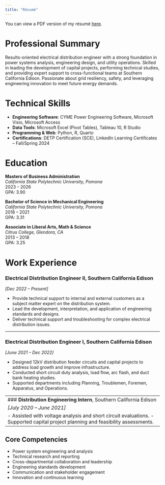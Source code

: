 ```yaml
---
title: "Résumé"
---
```



You can view a PDF version of my résumé [here](resume/Resume.pdf).

# Professional Summary

Results-oriented electrical distribution engineer with a strong foundation in power systems analysis, engineering design, and utility operations. Skilled in leading the development of capital projects, performing technical studies, and providing expert support to cross-functional teams at Southern California Edison. Passionate about grid resiliency, safety, and leveraging engineering innovation to meet future energy demands.

# Technical Skills

- **Engineering Software**: CYME Power Engineering Software, Microsoft Visio, Microsoft Access  
- **Data Tools**: Microsoft Excel (Pivot Tables), Tableau 10, R Studio 
- **Programming & Web**: Python, R, Quarto 
- **Certifications**: DETP Certification (SCE), LinkedIn Learning Certificates – Fall/Spring 2024  

# Education


**Masters of Business Administration**  
*California State Polytechnic University, Pomona*  
2023 – 2026  
GPA: 3.90

**Bachelor of Science in Mechanical Engineering**  
*California State Polytechnic University, Pomona*  
2018 – 2021  
GPA: 3.31

**Associate in Liberal Arts, Math & Science**  
*Citrus College, Glendora, CA*  
2013 – 2018  
GPA: 3.25

# Work Experience

### **Electrical Distribution Engineer II**, Southern California Edison 

*\[Dec 2022 – Present\]*

  
- Provide technical support to internal and external customers as a subject matter expert on the distribution system.  
- Lead the development, interpretation, and application of engineering standards and designs.  
- Deliver technical support and troubleshooting for complex electrical distribution issues.  

------------------------------------------------------------------------

### **Electrical Distribution Engineer I**, Southern California Edison

*\[June 2021 – Dec 2022\]*

- Designed 12kV distribution feeder circuits and capital projects to address load growth and improve infrastructure.  
- Conducted short circuit duty analysis, load flow, arc flash, and duct bank heating studies.  
- Supported departments including Planning, Troublemen, Foremen, Apparatus, and Operations.

------------------------------------------------------------------------
### **Distribution Engineering Intern**, Southern California Edison  

*\[July 2020 – June 2021\]*

- Assisted with voltage analysis and short circuit evaluations.  
- Supported capital project planning and feasibility assessments.  

------------------------------------------------------------------------

## Core Competencies

- Power system engineering and analysis  
- Technical research and reporting  
- Cross-departmental collaboration and leadership  
- Engineering standards development  
- Communication and stakeholder engagement  
- Innovation and continuous learning  
